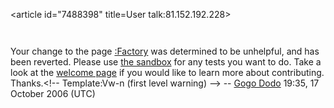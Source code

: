 <article id="7488398" title=User talk:81.152.192.228>
	<talkpage id="7488398" title="User talk:81.152.192.228">
Your change to the page [[:Factory]] was determined to be unhelpful, and has been reverted. Please use [[Wikipedia:Sandbox|the sandbox]] for any tests you want to do. Take a look at the [[Wikipedia:Welcome, newcomers|welcome page]] if you would like to learn more about contributing. Thanks.&lt;!-- Template:Vw-n (first level warning) --&gt; -- [[User:Gogo Dodo|Gogo Dodo]] 19:35, 17 October 2006 (UTC)
	</talkpage>
</article>